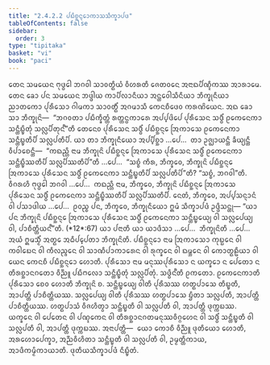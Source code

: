 ```yaml
---
title: "2.4.2.2 ᨸᨭᩥᨧ᩠ᨨᨶ᩠ᨶᩮᩣᨠᩣᩈᩈᩥᨠ᩠ᨡᩣᨸᨴ"
tableOfContents: false
sidebar:
  order: 3
type: "tipitaka"
basket: "vi"
book: "paci"
---
```



<DynamicBreadcrumb />

<Division number="842" book="paci">

<Paragraph number="2683" book="paci">
ᨲᩮᨶ ᩈᨾᨿᩮᨶ ᨻᩩᨴ᩠ᨵᩮᩤ ᨽᨣᩅᩤ ᩈᩣᩅᨲ᩠ᨳᩥᨿᩴ ᩅᩥᩉᩁᨲᩥ ᨩᩮᨲᩅᨶᩮ ᩋᨶᩣᨳᨸᩥᨱ᩠ᨯᩥᨠᩔ ᩋᩣᩁᩣᨾᩮ. ᨲᩮᨶ ᨡᩮᩣ ᨸᨶ ᩈᨾᨿᩮᨶ ᨽᨴ᩠ᨴᩤᨿ ᨠᩣᨸᩥᩃᩣᨶᩥᨿᩣ ᩋᨶ᩠ᨲᩮᩅᩤᩈᩥᨶᩥᨿᩣ ᨽᩥᨠ᩠ᨡᩩᨶᩥᨿᩣ ᨬᩣᨲᨠᩮᩣ ᨸᩩᩁᩥᩈᩮᩣ ᨣᩤᨾᨠᩣ ᩈᩣᩅᨲ᩠ᨳᩥᩴ ᩋᨣᨾᩣᩈᩥ ᨠᩮᨶᨧᩥᨴᩮᩅ ᨠᩁᨱᩦᨿᩮᨶ. ᩋᨳ ᨡᩮᩣ ᩈᩣ ᨽᩥᨠ᩠ᨡᩩᨶᩦ—  “ᨽᨣᩅᨲᩣ ᨸᨭᩥᨠ᩠ᨡᩥᨲ᩠ᨲᩴ ᩁᨲ᩠ᨲᨶ᩠ᨵᨠᩣᩁᩮ ᩋᨸ᩠ᨸᨴᩦᨸᩮ ᨸᩩᩁᩥᩈᩮᨶ ᩈᨴ᩠ᨵᩥᩴ ᩑᨠᩮᨶᩮᨠᩣ ᩈᨶ᩠ᨲᩥᨭ᩠ᨮᩥᨲᩩᩴ ᩈᩃᩖᨸᩥᨲᩩᨶ᩺”ᨲᩥ ᨲᩮᨶᩮᩅ ᨸᩩᩁᩥᩈᩮᨶ ᩈᨴ᩠ᨵᩥᩴ ᨸᨭᩥᨧ᩠ᨨᨶ᩠ᨶᩮ ᩒᨠᩣᩈᩮ <Emphasis>ᩑᨠᩮᨶᩮᨠᩣ ᩈᨶ᩠ᨲᩥᨭ᩠ᨮᨲᩥᨸᩥ ᩈᩃᩖᨸᨲᩥᨸᩥ.</Emphasis>
</Paragraph>

<Paragraph number="2684" book="paci">
<Emphasis>ᨿᩣ ᨲᩣ ᨽᩥᨠ᩠ᨡᩩᨶᩥᨿᩮᩣ ᩋᨸ᩠ᨸᩥᨧ᩠ᨨᩣ …ᨸᩮ…  ᨲᩣ</Emphasis> ᩏᨩ᩠ᨫᩣᨿᨶ᩠ᨲᩥ ᨡᩥᨿ᩠ᨿᨶ᩠ᨲᩥ ᩅᩥᨸᩣᨧᩮᨶ᩠ᨲᩥ—  “ᨠᨳᨬ᩠ᩉᩥ ᨶᩣᨾ ᨽᩥᨠ᩠ᨡᩩᨶᩦ ᨸᨭᩥᨧ᩠ᨨᨶ᩠ᨶᩮ ᩒᨠᩣᩈᩮ ᨸᩩᩁᩥᩈᩮᨶ ᩈᨴ᩠ᨵᩥᩴ ᩑᨠᩮᨶᩮᨠᩣ ᩈᨶ᩠ᨲᩥᨭ᩠ᨮᩥᩔᨲᩥᨸᩥ ᩈᩃᩖᨸᩥᩔᨲᩥᨸᩦ”ᨲᩥ …ᨸᩮ…  “ᩈᨧ᩠ᨧᩴ ᨠᩥᩁ, ᨽᩥᨠ᩠ᨡᩅᩮ, ᨽᩥᨠ᩠ᨡᩩᨶᩦ ᨸᨭᩥᨧ᩠ᨨᨶ᩠ᨶᩮ ᩒᨠᩣᩈᩮ ᨸᩩᩁᩥᩈᩮᨶ ᩈᨴ᩠ᨵᩥᩴ ᩑᨠᩮᨶᩮᨠᩣ ᩈᨶ᩠ᨲᩥᨭ᩠ᨮᨲᩥᨸᩥ ᩈᩃᩖᨸᨲᩥᨸᩦ”ᨲᩥ? “ᩈᨧ᩠ᨧᩴ, ᨽᨣᩅᩤ”ᨲᩥ. ᩅᩥᨣᩁᩉᩥ ᨻᩩᨴ᩠ᨵᩮᩤ ᨽᨣᩅᩤ …ᨸᩮ…  ᨠᨳᨬ᩠ᩉᩥ ᨶᩣᨾ, ᨽᩥᨠ᩠ᨡᩅᩮ, ᨽᩥᨠ᩠ᨡᩩᨶᩦ ᨸᨭᩥᨧ᩠ᨨᨶ᩠ᨶᩮ ᩒᨠᩣᩈᩮ ᨸᩩᩁᩥᩈᩮᨶ ᩈᨴ᩠ᨵᩥᩴ ᩑᨠᩮᨶᩮᨠᩣ ᩈᨶ᩠ᨲᩥᨭ᩠ᨮᩥᩔᨲᩥᨸᩥ ᩈᩃᩖᨸᩥᩔᨲᩥᨸᩥ. ᨶᩮᨲᩴ, ᨽᩥᨠ᩠ᨡᩅᩮ, ᩋᨸ᩠ᨸᩈᨶ᩠ᨶᩣᨶᩴ ᩅᩤ ᨸᩈᩣᨴᩤᨿ …ᨸᩮ…  ᩑᩅᨬ᩠ᨧ ᨸᨶ, ᨽᩥᨠ᩠ᨡᩅᩮ, ᨽᩥᨠ᩠ᨡᩩᨶᩥᨿᩮᩣ ᩍᨾᩴ ᩈᩥᨠ᩠ᨡᩣᨸᨴᩴ ᩏᨴ᩠ᨴᩥᩈᨶ᩠ᨲᩩ—
</Paragraph>

</Division>
<Division number="843" book="paci">

<Paragraph number="2685" book="paci">
<Emphasis>“ᨿᩣ ᨸᨶ ᨽᩥᨠ᩠ᨡᩩᨶᩦ ᨸᨭᩥᨧ᩠ᨨᨶ᩠ᨶᩮ ᩒᨠᩣᩈᩮ ᨸᩩᩁᩥᩈᩮᨶ ᩈᨴ᩠ᨵᩥᩴ ᩑᨠᩮᨶᩮᨠᩣ ᩈᨶ᩠ᨲᩥᨭ᩠ᨮᩮᨿ᩠ᨿ ᩅᩤ ᩈᩃᩖᨸᩮᨿ᩠ᨿ ᩅᩤ, ᨸᩣᨧᩥᨲ᩠ᨲᩥᨿᨶ᩺”</Emphasis>ᨲᩥ. (*12*:<Emphasis>67</Emphasis>)
</Paragraph>

</Division>
<Division number="844" book="paci">

<Paragraph number="2686" book="paci">
<Emphasis>ᨿᩣ ᨸᨶᩣ</Emphasis>ᨲᩥ ᨿᩣ ᨿᩣᨴᩥᩈᩣ …ᨸᩮ…  <Emphasis>ᨽᩥᨠ᩠ᨡᩩᨶᩦ</Emphasis>ᨲᩥ …ᨸᩮ…  ᩋᨿᩴ ᩍᨾᩈ᩠ᨾᩥᩴ ᩋᨲ᩠ᨳᩮ ᩋᨵᩥᨸ᩠ᨸᩮᨲᩣ ᨽᩥᨠ᩠ᨡᩩᨶᩦᨲᩥ.
</Paragraph>

<Paragraph number="2687" book="paci">
<Emphasis>ᨸᨭᩥᨧ᩠ᨨᨶ᩠ᨶᩮᩣ</Emphasis> ᨶᩣᨾ ᩒᨠᩣᩈᩮᩣ ᨠᩩᨭ᩠ᨭᩮᨶ ᩅᩤ ᨠᩅᩤᨭᩮᨶ ᩅᩤ ᨠᩥᩃᨬ᩠ᨩᩮᨶ ᩅᩤ ᩈᩣᨱᩥᨸᩣᨠᩣᩁᩮᨶ ᩅᩤ ᩁᩩᨠ᩠ᨡᩮᨶ ᩅᩤ <Emphasis>ᨳᨾ᩠ᨽᩮᨶ ᩅᩤ ᨠᩮᩣᨲ᩠ᨳᩊᩥᨿᩣ</Emphasis> ᩅᩤ ᨿᩮᨶ ᨠᩮᨶᨧᩥ ᨸᨭᩥᨧ᩠ᨨᨶ᩠ᨶᩮᩣ ᩉᩮᩣᨲᩥ.
</Paragraph>

<Paragraph number="2688" book="paci">
<Emphasis>ᨸᩩᩁᩥᩈᩮᩣ</Emphasis> ᨶᩣᨾ ᨾᨶᩩᩔᨸᩩᩁᩥᩈᩮᩣ ᨶ ᨿᨠ᩠ᨡᩮᩣ ᨶ ᨸᩮᨲᩮᩣ ᨶ ᨲᩥᩁᨧ᩠ᨨᩣᨶᨣᨲᩮᩣ ᩅᩥᨬ᩠ᨬᩪ ᨸᨭᩥᨻᩃᩮᩣ ᩈᨶ᩠ᨲᩥᨭ᩠ᨮᩥᨲᩩᩴ ᩈᩃᩖᨸᩥᨲᩩᩴ.
</Paragraph>

<Paragraph number="2689" book="paci">
<Emphasis>ᩈᨴ᩠ᨵᩥᨶ᩺</Emphasis>ᨲᩥ ᩑᨠᨲᩮᩣ. <Emphasis>ᩑᨠᩮᨶᩮᨠᩣ</Emphasis>ᨲᩥ ᨸᩩᩁᩥᩈᩮᩣ ᨧᩮᩅ ᩉᩮᩣᨲᩥ ᨽᩥᨠ᩠ᨡᩩᨶᩦ ᨧ.
</Paragraph>

<Paragraph number="2690" book="paci">
<Emphasis>ᩈᨶ᩠ᨲᩥᨭ᩠ᨮᩮᨿ᩠ᨿ ᩅᩤ</Emphasis>ᨲᩥ ᨸᩩᩁᩥᩈᩔ ᩉᨲ᩠ᨳᨸᩣᩈᩮ ᨲᩥᨭ᩠ᨮᨲᩥ, ᩋᩣᨸᨲ᩠ᨲᩥ ᨸᩣᨧᩥᨲ᩠ᨲᩥᨿᩔ.
</Paragraph>

<Paragraph number="2691" book="paci">
<Emphasis>ᩈᩃᩖᨸᩮᨿ᩠ᨿ ᩅᩤ</Emphasis>ᨲᩥ ᨸᩩᩁᩥᩈᩔ ᩉᨲ᩠ᨳᨸᩣᩈᩮ ᨮᩥᨲᩣ ᩈᩃᩖᨸᨲᩥ, ᩋᩣᨸᨲ᩠ᨲᩥ ᨸᩣᨧᩥᨲ᩠ᨲᩥᨿᩔ.
</Paragraph>

<Paragraph number="2692" book="paci">
ᩉᨲ᩠ᨳᨸᩣᩈᩴ ᩅᩥᨩᩉᩥᨲ᩠ᩅᩣ ᩈᨶ᩠ᨲᩥᨭ᩠ᨮᨲᩥ ᩅᩤ ᩈᩃᩖᨸᨲᩥ ᩅᩤ, ᩋᩣᨸᨲ᩠ᨲᩥ ᨴᩩᨠ᩠ᨠᨭᩔ. ᨿᨠ᩠ᨡᩮᨶ ᩅᩤ ᨸᩮᨲᩮᨶ ᩅᩤ ᨸᨱ᩠ᨯᨠᩮᨶ ᩅᩤ ᨲᩥᩁᨧ᩠ᨨᩣᨶᨣᨲᨾᨶᩩᩔᩅᩥᨣ᩠ᨣᩉᩮᨶ ᩅᩤ ᩈᨴ᩠ᨵᩥᩴ ᩈᨶ᩠ᨲᩥᨭ᩠ᨮᨲᩥ ᩅᩤ ᩈᩃᩖᨸᨲᩥ ᩅᩤ, ᩋᩣᨸᨲ᩠ᨲᩥ ᨴᩩᨠ᩠ᨠᨭᩔ.
</Paragraph>

</Division>
<Division number="845" book="paci">

<Paragraph number="2693" book="paci">
ᩋᨶᩣᨸᨲ᩠ᨲᩥ—  ᨿᩮᩣ ᨠᩮᩣᨧᩥ ᩅᩥᨬ᩠ᨬᩪ ᨴᩩᨲᩥᨿᩮᩣ ᩉᩮᩣᨲᩥ, ᩋᩁᩉᩮᩣᨸᩮᨠ᩠ᨡᩣ, ᩋᨬ᩠ᨬᩅᩥᩉᩥᨲᩣ ᩈᨶ᩠ᨲᩥᨭ᩠ᨮᨲᩥ ᩅᩤ ᩈᩃᩖᨸᨲᩥ ᩅᩤ, ᩏᨾ᩠ᨾᨲ᩠ᨲᩥᨠᩣᨿ, ᩋᩣᨴᩥᨠᨾ᩠ᨾᩥᨠᩣᨿᩣᨲᩥ.

</Paragraph>
</Division>

<Paragraph number="2694" type="center" book="paci">
ᨴᩩᨲᩥᨿᩈᩥᨠ᩠ᨡᩣᨸᨴᩴ ᨶᩥᨭ᩠ᨮᩥᨲᩴ.
</Paragraph>
